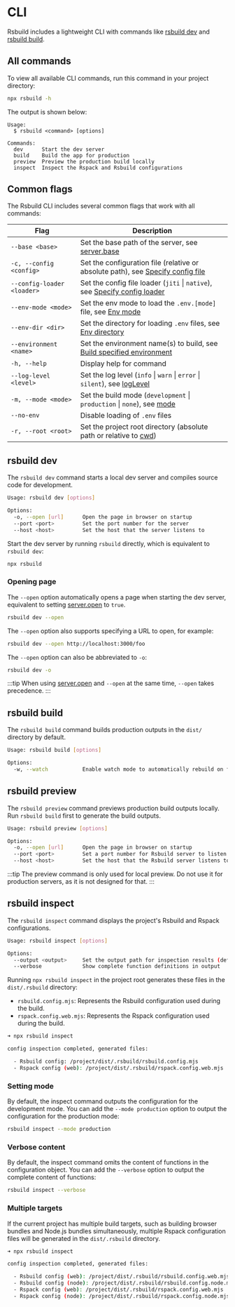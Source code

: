 # CLI

Rsbuild includes a lightweight CLI with commands like [rsbuild dev](#rsbuild-dev) and [rsbuild build](#rsbuild-build).

## All commands

To view all available CLI commands, run this command in your project directory:

```bash
npx rsbuild -h
```

The output is shown below:

```
Usage:
  $ rsbuild <command> [options]

Commands:
  dev      Start the dev server
  build    Build the app for production
  preview  Preview the production build locally
  inspect  Inspect the Rspack and Rsbuild configurations
```

## Common flags

The Rsbuild CLI includes several common flags that work with all commands:

| Flag                       | Description                                                                                                                         |
| -------------------------- | ----------------------------------------------------------------------------------------------------------------------------------- |
| `--base <base>`            | Set the base path of the server, see [server.base](/config/server/base)                                                             |
| `-c, --config <config>`    | Set the configuration file (relative or absolute path), see [Specify config file](/guide/configuration/rsbuild#specify-config-file) |
| `--config-loader <loader>` | Set the config file loader (`jiti` \| `native`), see [Specify config loader](/guide/configuration/rsbuild#specify-config-loader)    |
| `--env-mode <mode>`        | Set the env mode to load the `.env.[mode]` file, see [Env mode](/guide/advanced/env-vars#env-mode)                                  |
| `--env-dir <dir>`          | Set the directory for loading `.env` files, see [Env directory](/guide/advanced/env-vars#env-directory)                             |
| `--environment <name>`     | Set the environment name(s) to build, see [Build specified environment](/guide/advanced/environments#build-specified-environment)   |
| `-h, --help`               | Display help for command                                                                                                            |
| `--log-level <level>`      | Set the log level (`info` \| `warn` \| `error` \| `silent`), see [logLevel](/config/log-level)                                      |
| `-m, --mode <mode>`        | Set the build mode (`development` \| `production` \| `none`), see [mode](/config/mode)                                              |
| `--no-env`                 | Disable loading of `.env` files                                                                                                     |
| `-r, --root <root>`        | Set the project root directory (absolute path or relative to [cwd](https://nodejs.org/api/process.html#processcwd))                 |

## rsbuild dev

The `rsbuild dev` command starts a local dev server and compiles source code for development.

```bash
Usage: rsbuild dev [options]

Options:
  -o, --open [url]      Open the page in browser on startup
  --port <port>         Set the port number for the server
  --host <host>         Set the host that the server listens to
```

Start the dev server by running `rsbuild` directly, which is equivalent to `rsbuild dev`:

```bash
npx rsbuild
```

### Opening page

The `--open` option automatically opens a page when starting the dev server, equivalent to setting [server.open](/config/server/open) to `true`.

```bash
rsbuild dev --open
```

The `--open` option also supports specifying a URL to open, for example:

```bash
rsbuild dev --open http://localhost:3000/foo
```

The `--open` option can also be abbreviated to `-o`:

```bash
rsbuild dev -o
```

:::tip
When using [server.open](/config/server/open) and `--open` at the same time, `--open` takes precedence.
:::

## rsbuild build

The `rsbuild build` command builds production outputs in the `dist/` directory by default.

```bash
Usage: rsbuild build [options]

Options:
  -w, --watch           Enable watch mode to automatically rebuild on file changes
```

## rsbuild preview

The `rsbuild preview` command previews production build outputs locally. Run `rsbuild build` first to generate the build outputs.

```bash
Usage: rsbuild preview [options]

Options:
  -o, --open [url]      Open the page in browser on startup
  --port <port>         Set a port number for Rsbuild server to listen
  --host <host>         Set the host that the Rsbuild server listens to
```

:::tip
The preview command is only used for local preview. Do not use it for production servers, as it is not designed for that.
:::

## rsbuild inspect

The `rsbuild inspect` command displays the project's Rsbuild and Rspack configurations.

```bash
Usage: rsbuild inspect [options]

Options:
  --output <output>     Set the output path for inspection results (default: ".rsbuild")
  --verbose             Show complete function definitions in output
```

Running `npx rsbuild inspect` in the project root generates these files in the `dist/.rsbuild` directory:

- `rsbuild.config.mjs`: Represents the Rsbuild configuration used during the build.
- `rspack.config.web.mjs`: Represents the Rspack configuration used during the build.

```bash
➜ npx rsbuild inspect

config inspection completed, generated files:

  - Rsbuild config: /project/dist/.rsbuild/rsbuild.config.mjs
  - Rspack config (web): /project/dist/.rsbuild/rspack.config.web.mjs
```

### Setting mode

By default, the inspect command outputs the configuration for the development mode. You can add the `--mode production` option to output the configuration for the production mode:

```bash
rsbuild inspect --mode production
```

### Verbose content

By default, the inspect command omits the content of functions in the configuration object. You can add the `--verbose` option to output the complete content of functions:

```bash
rsbuild inspect --verbose
```

### Multiple targets

If the current project has multiple build targets, such as building browser bundles and Node.js bundles simultaneously, multiple Rspack configuration files will be generated in the `dist/.rsbuild` directory.

```bash
➜ npx rsbuild inspect

config inspection completed, generated files:

  - Rsbuild config (web): /project/dist/.rsbuild/rsbuild.config.web.mjs
  - Rsbuild config (node): /project/dist/.rsbuild/rsbuild.config.node.mjs
  - Rspack config (web): /project/dist/.rsbuild/rspack.config.web.mjs
  - Rspack config (node): /project/dist/.rsbuild/rspack.config.node.mjs
```
